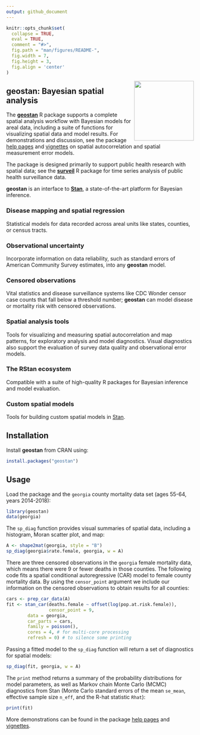 ```yaml
---
output: github_document
---
```


<!-- README.md is generated from README.Rmd. Please edit that file -->

```r
knitr::opts_chunk$set(
  collapse = TRUE,
  eval = TRUE,
  comment = "#>",
  fig.path = "man/figures/README-",
  fig.width = 7,
  fig.height = 3,
  fig.align = 'center'
)
```

<img src="man/figures/logo.png" align="right" width="160" />

## geostan: Bayesian spatial analysis

The [**geostan**](https://connordonegan.github.io/geostan/) R package supports a complete spatial analysis workflow with Bayesian models for areal data, including a suite of functions for visualizing spatial data and model results. For demonstrations and discussion, see the package [help pages](https://connordonegan.github.io/geostan/reference/index.html) and [vignettes](https://connordonegan.github.io/geostan/articles/index.html) on spatial autocorrelation and spatial measurement error models.

The package is designed primarily to support public health research with spatial data; see the [**surveil**](https://connordonegan.github.io/surveil/) R package for time series analysis of public health surveillance data.

**geostan** is an interface to [**Stan**](https://mc-stan.org), a state-of-the-art platform for Bayesian inference. 

### Disease mapping and spatial regression

Statistical models for data recorded across areal units like states, counties, or census tracts.  

### Observational uncertainty 

Incorporate information on data reliability, such as standard errors of American Community Survey estimates, into any **geostan** model.

### Censored observations

Vital statistics and disease surveillance systems like CDC Wonder censor case counts that fall below a threshold number; **geostan** can model disease or mortality risk with censored observations.

### Spatial analysis tools

Tools for visualizing and measuring spatial autocorrelation and map patterns, for exploratory analysis and model diagnostics. Visual diagnostics also support the evaluation of survey data quality and observational error models.

### The RStan ecosystem

Compatible with a suite of high-quality R packages for Bayesian inference and model evaluation.

### Custom spatial models

Tools for building custom spatial models in [Stan](https://mc-stan.org/).

## Installation

Install **geostan** from CRAN using:

``` r
install.packages("geostan")
```

## Usage

Load the package and the `georgia` county mortality data set (ages 55-64, years 2014-2018):
```r
library(geostan)
data(georgia)
```

The `sp_diag` function provides visual summaries of spatial data, including a histogram, Moran scatter plot, and map:

```r
A <- shape2mat(georgia, style = "B")
sp_diag(georgia$rate.female, georgia, w = A)
```

There are three censored observations in the `georgia` female mortality data, which means there were 9 or fewer deaths in those counties. The following code fits a spatial conditional autoregressive (CAR) model to female county mortality data. By using the `censor_point` argument we include our information on the censored observations to obtain results for all counties:

```r
cars <- prep_car_data(A)
fit <- stan_car(deaths.female ~ offset(log(pop.at.risk.female)),
                censor_point = 9,
		data = georgia,
		car_parts = cars,
		family = poisson(),
		cores = 4, # for multi-core processing
		refresh = 0) # to silence some printing
```
Passing a fitted model to the `sp_diag` function will return a set of diagnostics for spatial models:
```r
sp_diag(fit, georgia, w = A)
```

The `print` method returns a summary of the probability distributions for model parameters, as well as Markov chain Monte Carlo (MCMC) diagnostics from Stan (Monte Carlo standard errors of the mean `se_mean`, effective sample size `n_eff`, and the R-hat statistic `Rhat`):

```r
print(fit)
```
More demonstrations can be found in the package [help pages](https://connordonegan.github.io/geostan/reference/index.html) and [vignettes](https://connordonegan.github.io/geostan/articles/index.html).

